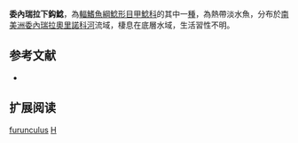 {{Speciesbox
| name = 委內瑞拉下鈎鯰
| image = 
| image_width = 250px
| image_caption = 
| status = NE
| status_system = IUCN3.1
| genus = Hypancistrus
| species = furunculus
| authority = Armbruster, Lujan & Taphorn, 2007
| synonyms = 
}} 
'''委內瑞拉下鈎鯰'''，為[[輻鰭魚綱|輻鰭魚綱]][[鯰形目|鯰形目]][[甲鯰科|甲鯰科]]的其中一[[種|種]]，為熱帶淡水魚，分布於[[南美洲|南美洲]][[委內瑞拉|委內瑞拉]][[奧里諾科河|奧里諾科河]]流域，棲息在底層水域，生活習性不明。

== 参考文献 ==
*{{FishBase_species|genus=Hypancistrus|species=furunculus|year=2014|month=11}}

== 扩展阅读 ==
{{refbegin}}
{{wikispecies-inline|Hypancistrus furunculus|委內瑞拉下鈎鯰}}
{{refend}}
{{Taxonbar|from=Q3760802}}

[[Category:下鈎鯰屬|furunculus]]
[[Category:2007年描述的鱼类|H]]